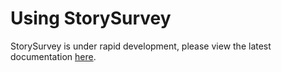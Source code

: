 # Using StorySurvey{#ss-to-cm}

StorySurvey is under rapid development, please view the latest documentation [here](https://causalmap.notion.site/Current-StorySurvey3-documentation-e45071aa95f043de9c5686e37df8bdd2).


